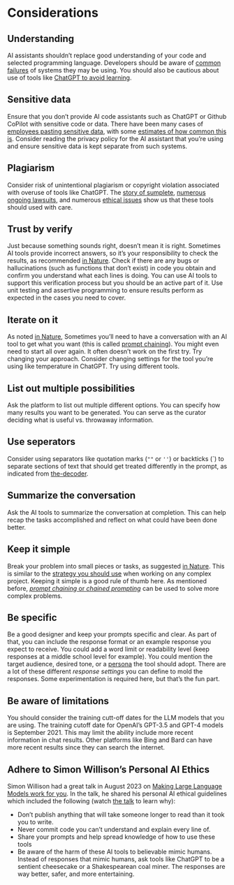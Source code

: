 # Considerations

## Understanding

AI assistants shouldn't replace good understanding of your code and selected programming language. Developers should be aware of [common failures](https://arxiv.org/abs/2302.03494) of systems they may be using. You should also be cautious about use of tools like [ChatGPT to avoid learning](https://youtu.be/IgxzcOugvEI?t=214).

## Sensitive data

Ensure that you don't provide AI code assistants such as ChatGPT or Github CoPilot with sensitive code or data. There have been many cases of [employees pasting sensitive data](https://www.darkreading.com/risk/employees-feeding-sensitive-business-data-chatgpt-raising-security-fears), with some [estimates of how common this is](https://www.cyberhaven.com/blog/4-2-of-workers-have-pasted-company-data-into-chatgpt/). Consider reading the privacy policy for the AI assistant that you're using and ensure sensitive data is kept separate from such systems.

## Plagiarism

Consider risk of unintentional plagiarism or copyright violation associated with overuse of tools like ChatGPT. The [story of sumplete](https://www.digitaltrends.com/gaming/sumplete-chatgpt-ai-game-design-ethics/), [numerous ongoing lawsuits](https://www.theverge.com/2022/11/8/23446821/microsoft-openai-github-copilot-class-action-lawsuit-ai-copyright-violation-training-data), and numerous [ethical issues](https://arxiv.org/abs/2305.10646) show us that these tools should used with care.

## Trust by verify

Just because something sounds right, doesn't mean it is right. Sometimes AI tools provide incorrect answers, so it's your responsibility to check the results, as recommended [in Nature](https://www.nature.com/articles/d41586-023-01833-0). Check if there are any bugs or hallucinations (such as functions that don't exist) in code you obtain and confirm you understand what each lines is doing. You can use AI tools to support this verification process but you should be an active part of it. Use unit testing and assertive programming to ensure results perform as expected in the cases you need to cover.

## Iterate on it

As noted [in Nature](https://www.nature.com/articles/d41586-023-01833-0), Sometimes you'll need to have a conversation with an AI tool to get what you want (this is called [prompt chaining](https://www.voiceflow.com/blog/prompt-chaining-conversational-ai)). You might even need to start all over again. It often doesn't work on the first try. Try changing your approach. Consider changing settings for the tool you're using like temperature in ChatGPT. Try using different tools.

## List out multiple possibilities

Ask the platform to list out multiple different options. You can specify how many results you want to be generated. You can serve as the curator deciding what is useful vs. throwaway information.

## Use seperators

Consider using separators like quotation marks (`""` or `''`) or backticks (\`) to separate sections of text that should get treated differently in the prompt, as indicated from [the-decoder](https://the-decoder.com/chatgpt-guide-prompt-strategies/).

## Summarize the conversation

Ask the AI tools to summarize the conversation at completion. This can help recap the tasks accomplished and reflect on what could have been done better.

## Keep it simple

Break your problem into small pieces or tasks, as suggested [in Nature](https://www.nature.com/articles/d41586-023-01833-0). This is similar to the [strategy you should use](https://www.indeed.com/career-advice/career-development/how-to-break-down-project-into-tasks) when working on any complex project. Keeping it simple is a good rule of thumb here. As mentioned before, [*prompt chaining* or *chained prompting*](https://www.voiceflow.com/blog/prompt-chaining-conversational-ai) can be used to solve more complex problems.

## Be specific

Be a good designer and keep your prompts specific and clear. As part of that, you can include the response format or an example response you expect to receive. You could add a word limit or readability level (keep responses at a middle school level for example). You could mention the target audience, desired tone, or a [persona](https://www.howtogeek.com/881659/how-to-create-chatgpt-personas-for-every-occasion/) the tool should adopt. There are a lot of these different *response settings* you can define to mold the responses. Some experimentation is required here, but that's the fun part.

## Be aware of limitations

You should consider the training cutt-off dates for the LLM models that you are using. The training cutoff date for OpenAI's GPT-3.5 and GPT-4 models is September 2021. This may limit the ability include more recent information in chat results. Other platforms like Bing and Bard can have more recent results since they can search the internet.

## Adhere to Simon Willison's Personal AI Ethics

Simon Willison had a great talk in August 2023 on [Making Large Language Models work for you](https://simonwillison.net/2023/Aug/27/wordcamp-llms/). In the talk, he shared his personal AI ethical guidelines which included the following (watch [the talk](https://www.youtube.com/watch?v=LpDulftMkew&t=29900s&ab_channel=WordPress) to learn why):

- Don't publish anything that will take someone longer to read than it took you to write. 
- Never commit code you can't understand and explain every line of.
- Share your prompts and help spread knowledge of how to use these tools
- Be aware of the harm of these AI tools to believable mimic humans. Instead of responses that mimic humans, ask tools like ChatGPT to be a sentient cheesecake or a Shakespearean coal miner. The responses are way better, safer, and more entertaining.



